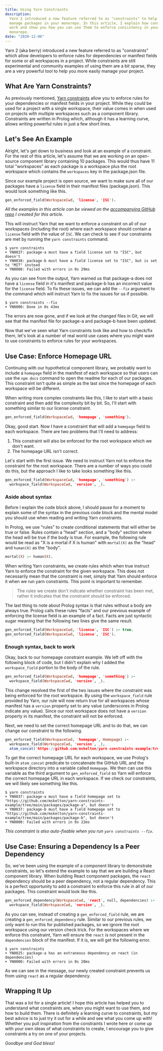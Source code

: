 ```yaml
---
title: Using Yarn Constraints
description:
  Yarn 2 introduced a new feature referred to as "constraints" to help you
  manage packages in your monorepo. In this article, I explain how constraints
  work and show you how you can use them to enforce consistency in your
  monorepo.
date: "2020-12-06"
---
```


Yarn 2 (aka berry) introduced a new feature referred to as "constraints" which
allow developers to enforce rules for dependencies or manifest fields for some
or all workspaces in a project. While constraints are still experimental and
community examples of using them are a bit sparse, they are a very powerful tool
to help you more easily manage your project.

## What Are Yarn Constraints?

As previously mentioned,
[Yarn constraints](https://yarnpkg.com/features/constraints) allow you to
enforce rules for your dependencies or manifest fields in your project. While
they could be used for a project with a single workspace, their value comes in
when used on projects with multiple workspaces such as a component library.
Constraints are written in Prolog which, although it has a learning curve,
allows writing powerful rules in just a few short lines.

## Let's See An Example

Alright, let's get down to business and look at an example of a constraint. For
the rest of this article, let's assume that we are working on an open-source
component library containing 10 packages. This would thus have 11 total
"workspaces" as each package is a workspace plus the root workspace which
contains the `workspaces` key in the package.json file.

Since our example project is open source, we want to make sure all of our
packages have a `license` field in their manifest files (package.json). This
would look something like this.

```prolog constraints.pro
gen_enforced_field(WorkspaceCwd, 'license', 'ISC').
```

_All the examples in this article can be viewed on the
[accompanying GitHub repo](https://github.com/mskelton/yarn-constraints-example)
I created for this article._

This will instruct Yarn that we want to enforce a constraint on all of our
workspaces (including the root) where each workspace should contain a `license`
field with the value of `ISC`. We can check to see if our constraints are met by
running the `yarn constraints` command.

```
$ yarn constraints
➤ YN0037: package-a must have a field license set to "ISC", but doesn't
➤ YN0038: package-b must have a field license set to "ISC", but is set to "MIT" instead
➤ YN0000: Failed with errors in 0s 29ms
```

As you can see from the output, Yarn warned us that package-a does not have a
`license` field in it's manifest and package-b has an incorrect value for the
`license` field. To fix these issues, we can add the `--fix` argument to the
command which will instruct Yarn to fix the issues for us if possible.

```
$ yarn constraints --fix
➤ YN0000: Done in 0s 43ms
```

The errors are now gone, and if we look at the changed files in Git, we will see
that the manifest file for package-a and package-b have been updated.

Now that we've seen what Yarn constraints look like and how to check/fix them,
let's look at a number of real world use cases where you might want to use
constraints to enforce rules for your workspaces.

## Use Case: Enforce Homepage URL

Continuing with our hypothetical component library, we probably want to include
a `homepage` field in the manifest of each workspace so that users can use the
`npm docs` command to open the readme for each of our packages. This constraint
isn't quite as simple as the last since the homepage of each workspace will be
different.

When writing more complex constraints like this, I like to start with a basic
constraint and then add the complexity bit by bit. So, I'll start with something
similar to our license constraint.

```prolog constraints.pro
gen_enforced_field(WorkspaceCwd, 'homepage', 'something').
```

Okay, good start. Now I have a constraint that will add a `homepage` field to
each workspace. There are two problems that I'll need to address:

1. This constraint will also be enforced for the root workspace which we don't
   want.
1. The homepage URL isn't correct.

Let's start with the first issue. We need to instruct Yarn not to enforce the
constraint for the root workspace. There are a number of ways you could do this,
but the approach I like to take looks something like this.

```prolog constraints.pro
gen_enforced_field(WorkspaceCwd, 'homepage', 'something') :-
  workspace_field(WorkspaceCwd, 'version', _).
```

### Aside about syntax

Before I explain the code block above, I should pause for a moment to explain
some of the syntax in the previous code block and the mental model you should
use when reading and writing Yarn constraints.

In Prolog, we use "rules" to create conditional statements that will either be
true or false. Rules contain a "head" section, and a "body" section where the
head will be true if the body is true. For example, the following rule would be
read as "X is a mortal if X is human" with `mortal(X)` as the "head" and
`human(X)` as the "body".

```prolog constraints.pro
mortal(X) :- human(X).
```

When writing Yarn constraints, we create rules which when true instruct Yarn to
enforce the constraint for the given workspace. This does not necessarily mean
that the constraint is met, simply that Yarn should enforce it when we run yarn
constraints. This point is important to remember.

> The rules we create don't indicate whether constraint has been met, rather it
> indicates that the constraint should be enforced.

The last thing to note about Prolog syntax is that rules without a body are
always true. Prolog calls these rules "facts" and our previous example of
enforcing the license field is an example of a fact. Facts are just syntactic
sugar meaning that the following two lines give the same result.

```prolog constraints.pro
gen_enforced_field(WorkspaceCwd, 'license', 'ISC') :- true.
gen_enforced_field(WorkspaceCwd, 'license', 'ISC').
```

### Enough syntax, back to work

Okay, back to our homepage constraint example. We left off with the following
block of code, but I didn't explain why I added the `workspace_field` portion to
the body of the rule.

```prolog constraints.pro
gen_enforced_field(WorkspaceCwd, 'homepage', 'something') :-
  workspace_field(WorkspaceCwd, 'version', _).
```

This change resolved the first of the two issues where the constraint was being
enforced for the root workspace. By using the `workspace_field` rule provided by
Yarn, our rule will now return true for all workspaces whose manifest has a
`version` property set to any value (underscores in Prolog indicate any value).
Since our root workspace does not have a `version` property in its manifest, the
constraint will not be enforced.

Next, we need to set the correct homepage URL and to do that, we can change our
constraint to the following.

```prolog constraints.pro
gen_enforced_field(WorkspaceCwd, 'homepage', Homepage) :-
  workspace_field(WorkspaceCwd, 'version', _),
  atom_concat('https://github.com/mskelton/yarn-constraints-example/tree/main/', WorkspaceCwd, Homepage).
```

To get the correct homepage URL for each workspace, we use Prolog's built-in
`atom_concat` predicate to concatenate the GitHub URL and the workspace
directory into a variable called `Homepage`. We then can use this variable as
the third argument to `gen_enforced_field` so Yarn will enforce the correct
homepage URL in each workspace. If we check our constraints, we will likely see
something like this.

```
$ yarn constraints
➤ YN0037: package-a must have a field homepage set to "https://github.com/mskelton/yarn-constraints-example/tree/main/packages/package-a", but doesn't
➤ YN0037: package-b must have a field homepage set to "https://github.com/mskelton/yarn-constraints-example/tree/main/packages/package-b", but doesn't
➤ YN0000: Failed with errors in 0s 22ms
```

_This constraint is also auto-fixable when you run `yarn constraints --fix`._

## Use Case: Ensuring a Dependency Is a Peer Dependency

So, we've been using the example of a component library to demonstrate
constraints, so let's extend the example to say that we are building a React
component library. When building React component packages, the `react`
dependency should be a peer dependency, not a regular dependency. This is a
perfect opportunity to add a constraint to enforce this rule in all of our
packages. This constraint would look like this.

```prolog constraints.pro
gen_enforced_dependency(WorkspaceCwd, 'react', null, dependencies) :-
  workspace_field(WorkspaceCwd, 'version', _).
```

As you can see, instead of creating a `gen_enforced_field` rule, we are creating
a `gen_enforced_dependency` rule. Similar to our previous rules, we only want to
run this for published packages, so we ignore the root workspace using our
version check trick. For the workspaces where we enforce this constraint, Yarn
will ensure the `react` is not present in the `dependencies` block of the
manifest. If it is, we will get the following error.

```
$ yarn constraints
➤ YN0025: package-a has an extraneous dependency on react (in dependencies)
➤ YN0000: Failed with errors in 0s 20ms
```

As we can see in the message, our newly created constraint prevents us from
using `react` as a regular dependency.

## Wrapping It Up

That was a lot for a single article! I hope this article has helped you to
understand what constraints are, when you might want to use them, and how to
build them. There is definitely a learning curve to constraints, but my best
advice is to just try it out for a while and see what you come up with! Whether
you pull inspiration from the constraints I wrote here or come up with your own
ideas of what constraints to create, I encourage you to give constraints a try
on one of your projects.

_Goodbye and God bless!_

